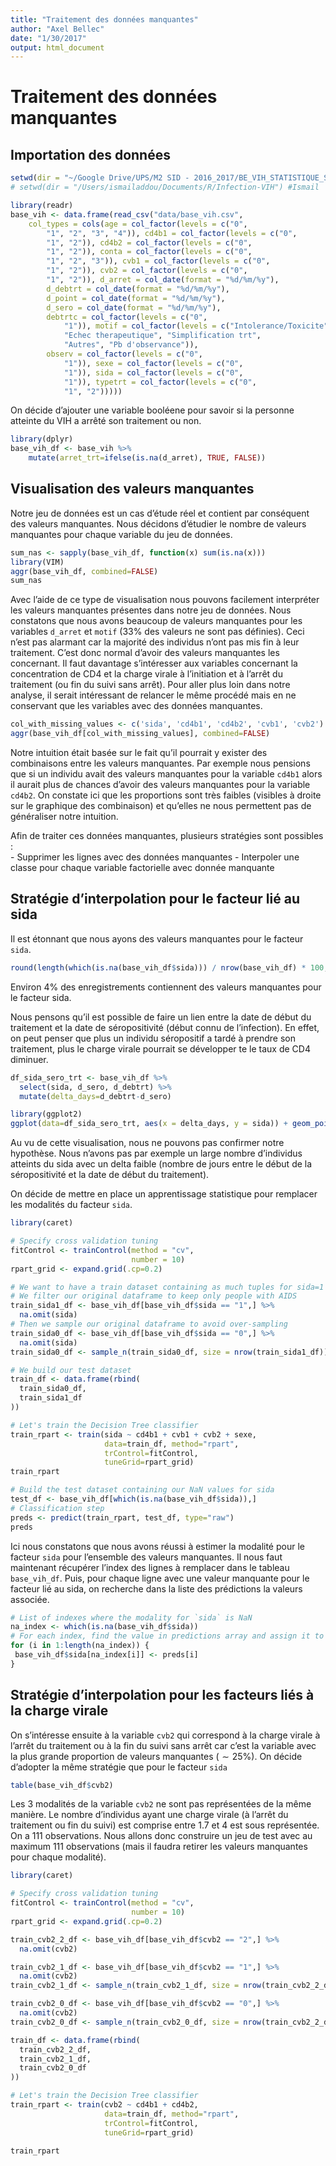 ```yaml
---
title: "Traitement des données manquantes"
author: "Axel Bellec"
date: "1/30/2017"
output: html_document
---
```


# Traitement des données manquantes

## Importation des données

```r
setwd(dir = "~/Google Drive/UPS/M2 SID - 2016_2017/BE_VIH_STATISTIQUE_SANTE/") # Axel
# setwd(dir = "/Users/ismailaddou/Documents/R/Infection-VIH") #Ismail
```


```r
library(readr)
base_vih <- data.frame(read_csv("data/base_vih.csv", 
    col_types = cols(age = col_factor(levels = c("0", 
        "1", "2", "3", "4")), cd4b1 = col_factor(levels = c("0", 
        "1", "2")), cd4b2 = col_factor(levels = c("0", 
        "1", "2")), conta = col_factor(levels = c("0", 
        "1", "2", "3")), cvb1 = col_factor(levels = c("0", 
        "1", "2")), cvb2 = col_factor(levels = c("0", 
        "1", "2")), d_arret = col_date(format = "%d/%m/%y"), 
        d_debtrt = col_date(format = "%d/%m/%y"), 
        d_point = col_date(format = "%d/%m/%y"), 
        d_sero = col_date(format = "%d/%m/%y"), 
        debtrtc = col_factor(levels = c("0", 
            "1")), motif = col_factor(levels = c("Intolerance/Toxicite", 
            "Echec therapeutique", "Simplification trt", 
            "Autres", "Pb d'observance")), 
        observ = col_factor(levels = c("0", 
            "1")), sexe = col_factor(levels = c("0", 
            "1")), sida = col_factor(levels = c("0", 
            "1")), typetrt = col_factor(levels = c("0", 
            "1", "2")))))
```

On décide d'ajouter une variable booléene pour savoir si la personne atteinte du VIH a arrêté son traitement ou non.

```r
library(dplyr)
base_vih_df <- base_vih %>%
    mutate(arret_trt=ifelse(is.na(d_arret), TRUE, FALSE))
```

## Visualisation des valeurs manquantes

Notre jeu de données est un cas d'étude réel et contient par conséquent des valeurs manquantes.
Nous décidons d'étudier le nombre de valeurs manquantes pour chaque variable du jeu de données.

```r
sum_nas <- sapply(base_vih_df, function(x) sum(is.na(x)))
library(VIM)
aggr(base_vih_df, combined=FALSE)
sum_nas
```

Avec l'aide de ce type de visualisation nous pouvons facilement interpréter les valeurs manquantes présentes dans notre jeu de données.
Nous constatons que nous avons beaucoup de valeurs manquantes pour les variables `d_arret` et `motif` ($33\%$ des valeurs ne sont pas définies). Ceci n'est pas alarmant car la majorité des individus n'ont pas mis fin à leur traitement. C'est donc normal d'avoir des valeurs manquantes les concernant. Il faut davantage s'intéresser aux variables concernant la concentration de CD4 et la charge virale à l'initiation et à l'arrêt du traitement (ou fin du suivi sans arrêt). Pour aller plus loin dans notre analyse, il serait intéressant de relancer le même procédé mais en ne conservant que les variables avec des données manquantes.

```r
col_with_missing_values <- c('sida', 'cd4b1', 'cd4b2', 'cvb1', 'cvb2')
aggr(base_vih_df[col_with_missing_values], combined=FALSE)
```

Notre intuition était basée sur le fait qu'il pourrait y exister des combinaisons entre les valeurs manquantes. Par exemple nous pensions que si un individu avait des valeurs manquantes pour la variable `cd4b1` alors il aurait plus de chances d'avoir des valeurs manquantes pour la variable `cd4b2`.
On constate ici que les proportions sont très faibles (visibles à droite sur le graphique des combinaison) et qu'elles ne nous permettent pas de généraliser notre intuition. 

Afin de traiter ces données manquantes, plusieurs stratégies sont possibles :  
- Supprimer les lignes avec des données manquantes
- Interpoler une classe pour chaque variable factorielle avec donnée manquante

## Stratégie d'interpolation pour le facteur lié au sida

Il est étonnant que nous ayons des valeurs manquantes pour le facteur `sida`.

```r
round(length(which(is.na(base_vih_df$sida))) / nrow(base_vih_df) * 100, 2)
```
Environ $4\%$ des enregistrements contiennent des valeurs manquantes pour le facteur sida.

Nous pensons qu'il est possible de faire un lien entre la date de début du traitement et la date de séropositivité (début connu de l'infection). En effet, on peut penser que plus un individu séropositif a tardé à prendre son traitement, plus le charge virale pourrait se développer te le taux de CD4 diminuer.

```r
df_sida_sero_trt <- base_vih_df %>%
  select(sida, d_sero, d_debtrt) %>%
  mutate(delta_days=d_debtrt-d_sero)
```

```r
library(ggplot2)
ggplot(data=df_sida_sero_trt, aes(x = delta_days, y = sida)) + geom_point()
```

Au vu de cette visualisation, nous ne pouvons pas confirmer notre hypothèse. Nous n'avons pas par exemple un large nombre d'individus atteints du sida avec un delta faible (nombre de jours entre le début de la séropositivité et la date de début du traitement).

On décide de mettre en place un apprentissage statistique pour remplacer les modalités du facteur `sida`.

```r
library(caret)

# Specify cross validation tuning
fitControl <- trainControl(method = "cv", 
                           number = 10)
rpart_grid <- expand.grid(.cp=0.2)

# We want to have a train dataset containing as much tuples for sida=1 than sida=0
# We filter our original dataframe to keep only people with AIDS
train_sida1_df <- base_vih_df[base_vih_df$sida == "1",] %>%
  na.omit(sida)
# Then we sample our original dataframe to avoid over-sampling
train_sida0_df <- base_vih_df[base_vih_df$sida == "0",] %>%
  na.omit(sida) 
train_sida0_df <- sample_n(train_sida0_df, size = nrow(train_sida1_df))

# We build our test dataset
train_df <- data.frame(rbind(
  train_sida0_df,
  train_sida1_df
))

# Let's train the Decision Tree classifier
train_rpart <- train(sida ~ cd4b1 + cvb1 + cvb2 + sexe, 
                     data=train_df, method="rpart", 
                     trControl=fitControl, 
                     tuneGrid=rpart_grid)
train_rpart
```

```r
# Build the test dataset containing our NaN values for sida
test_df <- base_vih_df[which(is.na(base_vih_df$sida)),]
# Classification step
preds <- predict(train_rpart, test_df, type="raw")
preds
```
Ici nous constatons que nous avons réussi à estimer la modalité pour le facteur `sida` pour l'ensemble des valeurs manquantes. Il nous faut maintenant récupérer l'index des lignes à remplacer dans le tableau `base_vih_df`. Puis, pour chaque ligne avec une valeur manquante pour le facteur lié au sida, on recherche dans la liste des prédictions la valeurs associée.

```r
# List of indexes where the modality for `sida` is NaN
na_index <- which(is.na(base_vih_df$sida))
# For each index, find the value in predictions array and assign it to our previous NaN value
for (i in 1:length(na_index)) {
 base_vih_df$sida[na_index[i]] <- preds[i] 
}
```

## Stratégie d'interpolation pour les facteurs liés à la charge virale

On s'intéresse ensuite à la variable `cvb2` qui correspond à la charge virale à l'arrêt du traitement ou à la fin du suivi sans arrêt car c'est la variable avec la plus grande proportion de valeurs manquantes ($\sim 25\%$). On décide d'adopter la même stratégie que pour le facteur `sida`

```r
table(base_vih_df$cvb2)
```
Les 3 modalités de la variable `cvb2` ne sont pas représentées de la même manière. Le nombre d'individus ayant une charge virale (à l'arrêt du traitement ou fin du suivi) est comprise entre $1.7$ et $4$ est sous représentée. On a 111 observations. Nous allons donc construire un jeu de test avec au maximum 111 observations (mais il faudra retirer les valeurs manquantes pour chaque modalité).

```r
library(caret)

# Specify cross validation tuning
fitControl <- trainControl(method = "cv", 
                           number = 10)
rpart_grid <- expand.grid(.cp=0.2)

train_cvb2_2_df <- base_vih_df[base_vih_df$cvb2 == "2",] %>%
  na.omit(cvb2) 

train_cvb2_1_df <- base_vih_df[base_vih_df$cvb2 == "1",] %>%
  na.omit(cvb2) 
train_cvb2_1_df <- sample_n(train_cvb2_1_df, size = nrow(train_cvb2_2_df))

train_cvb2_0_df <- base_vih_df[base_vih_df$cvb2 == "0",] %>%
  na.omit(cvb2) 
train_cvb2_0_df <- sample_n(train_cvb2_0_df, size = nrow(train_cvb2_2_df))

train_df <- data.frame(rbind(
  train_cvb2_2_df,
  train_cvb2_1_df,
  train_cvb2_0_df
))

# Let's train the Decision Tree classifier
train_rpart <- train(cvb2 ~ cd4b1 + cd4b2, 
                     data=train_df, method="rpart", 
                     trControl=fitControl, 
                     tuneGrid=rpart_grid)

train_rpart
```

